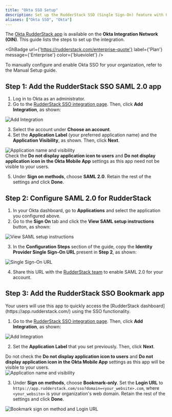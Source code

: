 ```yaml
---
title: "Okta SSO Setup"
description: Set up the RudderStack SSO (Single Sign-On) feature with Okta.
aliases: ["Okta SSO", "Okta"]
---
```


The <a href="https://www.okta.com/integrations/rudderstack/">Okta RudderStack app</a> is available on the **Okta Integration Network (OIN)**. This guide lists the steps to set up the integration.

<GhBadge
  url={'https://rudderstack.com/enterprise-quote'}
  label={'Plan'}
  message={'Enterprise'}
  color={'blueviolet'}
/>

To manually configure and enable Okta SSO for your organization, refer to the <Link to="/user-guides/administrators-guide/okta-sso/manual-setup/">Manual Setup</Link> guide. 

## Step 1: Add the RudderStack SSO SAML 2.0 app

1. Log in to Okta as an administrator.
2. Go to the [RudderStack SSO integration page](https://www.okta.com/integrations/rudderstack/). Then, click **Add Integration**, as shown:

<img src="../../../assets/user-guides/rudderstack-okta-sso-1.png" alt="Add Integration" />

3. Select the account under **Choose an account**.
4. Set the **Application Label** (your preferred application name) and the **Application Visibility**, as shown. Then, click **Next**.

<img src="../../../assets/user-guides/rudderstack-okta-sso-2.png" alt="Application name and visibility" />

<div class="warningBlock">
Check the <strong>Do not display application icon to users</strong> and <strong>Do not display application icon in the Okta Mobile App</strong> settings as this app need not be visible to your users.
</div>

5. Under **Sign on methods**, choose **SAML 2.0**. Retain the rest of the settings and click **Done**. 

## Step 2: Configure SAML 2.0 for RudderStack

1. In your Okta dashboard, go to **Applications** and select the application you configured above.
2. Go to the **Sign On** tab and click the **View SAML setup instructions** button, as shown:

<img src="../../../assets/user-guides/rudderstack-okta-sso-3.png" alt="View SAML setup instructions" />

3. In the **Configuration Steps** section of the guide, copy the **Identity Provider Single Sign-On URL** present in **Step 2**, as shown:

<img src="../../../assets/user-guides/rudderstack-okta-sso-4.png" alt="Single Sign-On URL" />

4. Share this URL with the [RudderStack team](mailto:hello@rudderstack.com) to enable SAML 2.0 for your account.

## Step 3: Add the RudderStack SSO Bookmark app

<div class="infoBlock">
Your users will use this app to quickly access the [RudderStack dashboard](https://app.rudderstack.com/) using the SSO functionality.
</div>

1. Go to the [RudderStack SSO integration page](https://www.okta.com/integrations/rudderstack/). Then, click **Add Integration**, as shown:

<img src="../../../assets/user-guides/rudderstack-okta-sso-1.png" alt="Add Integration" />

2. Set the **Application Label** that you set previously. Then, click **Next**.

<div class="warningBlock">
Do not check the <strong>Do not display application icon to users</strong> and <strong>Do not display application icon in the Okta Mobile App</strong> settings as this app will be visible to your users.
</div>

<img src="../../../assets/user-guides/rudderstack-okta-sso-5.png" alt="Application name and visibility" />

3. Under **Sign on methods**, choose **Bookmark-only**. Set the **Login URL** to `https://app.rudderstack.com/sso?domain=<your_website>.com`, where `<your_website>` is your organization's web domain. Retain the rest of the settings and click **Done**. 

<img src="../../../assets/user-guides/rudderstack-okta-sso-6.png" alt="Bookmark sign on method and Login URL" />